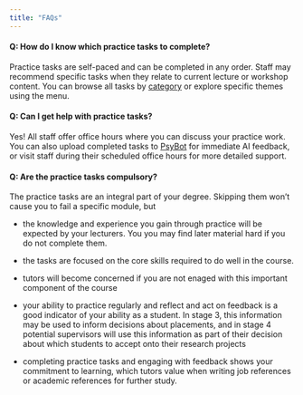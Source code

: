 ```yaml
---
title: "FAQs"
---
```



#### Q: How do I know which practice tasks to complete?

Practice tasks are self-paced and can be completed in any order. Staff may recommend specific tasks when they relate to current lecture or workshop content. You can browse all tasks by [category](tasks.html) or explore specific themes using the menu.

#### Q: Can I get help with practice tasks?

Yes! All staff offer office hours where you can discuss your practice work. You can also upload completed tasks to [PsyBot](psybot.html) for immediate AI feedback, or visit staff during their scheduled office hours for more detailed support.


#### Q: Are the practice tasks compulsory?

The practice tasks are an integral part of your degree. Skipping them won't cause you to fail a specific module, but

-   the knowledge and experience you gain through practice will be expected by your lecturers. You you may find later material hard if you do not complete them.

-   the tasks are focused on the core skills required to do well in the course.

-   tutors will become concerned if you are not enaged with this important component of the course

-   your ability to practice regularly and reflect and act on feedback is a good indicator of your ability as a student. In stage 3, this information may be used to inform decisions about placements, and in stage 4 potential supervisors will use this information as part of their decision about which students to accept onto their research projects

-   completing practice tasks and engaging with feedback shows your commitment to learning, which tutors value when writing job references or academic references for further study.
